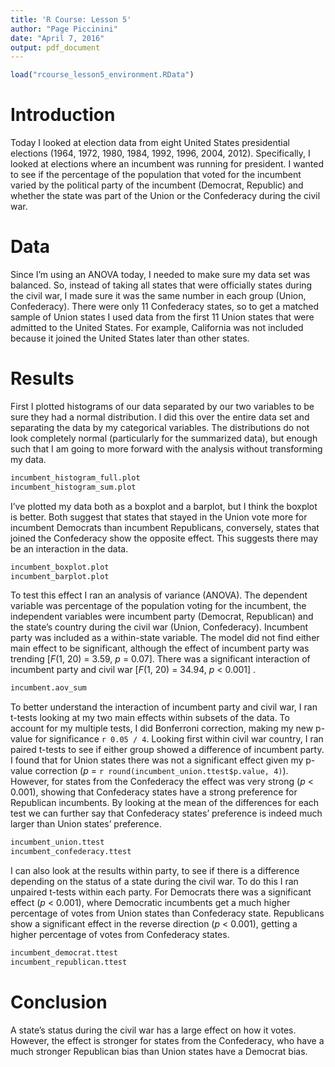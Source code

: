 ```yaml
---
title: 'R Course: Lesson 5'
author: "Page Piccinini"
date: "April 7, 2016"
output: pdf_document
---
```

```r
load("rcourse_lesson5_environment.RData")
```

# Introduction

Today I looked at election data from eight United States presidential elections (1964, 1972, 1980, 1984, 1992, 1996, 2004, 2012). Specifically, I looked at elections where an incumbent was running for president. I wanted to see if the percentage of the population that voted for the incumbent varied by the political party of the incumbent (Democrat, Republic) and whether the state was part of the Union or the Confederacy during the civil war.

# Data

Since I'm using an ANOVA today, I needed to make sure my data set was balanced. So, instead of taking all states that were officially states during the civil war, I made sure it was the same number in each group (Union, Confederacy). There were only 11 Confederacy states, so to get a matched sample of Union states I used data from the first 11 Union states that were admitted to the United States. For example, California was not included because it joined the United States later than other states.

# Results

First I plotted histograms of our data separated by our two variables to be sure they had a normal distribution. I did this over the entire data set and separating the data by my categorical variables. The distributions do not look completely normal (particularly for the summarized data), but enough such that I am going to more forward with the analysis without transforming my data.

```r
incumbent_histogram_full.plot
incumbent_histogram_sum.plot
```

I've plotted my data both as a boxplot and a barplot, but I think the boxplot is better. Both suggest that states that stayed in the Union vote more for incumbent Democrats than incumbent Republicans, conversely, states that joined the Confederacy show the opposite effect. This suggests there may be an interaction in the data.

```r
incumbent_boxplot.plot
incumbent_barplot.plot
```

To test this effect I ran an analysis of variance (ANOVA). The dependent variable was percentage of the population voting for the incumbent, the independent variables were incumbent party (Democrat, Republican) and the state's country during the civil war (Union, Confederacy). Incumbent party was included as a within-state variable. The model did not find either main effect to be significant, although the effect of incumbent party was trending [*F*(1, 20) = 3.59, *p* = 0.07]. There was a significant interaction of incumbent party and civil war [*F*(1, 20) = 34.94, *p* < 0.001] .

```r
incumbent.aov_sum
```

To better understand the interaction of incumbent party and civil war, I ran t-tests looking at my two main effects within subsets of the data. To account for my multiple tests, I did Bonferroni correction, making my new p-value for significance `r 0.05 / 4`. Looking first within civil war country, I ran paired t-tests to see if either group showed a difference of incumbent party. I found that for Union states there was not a significant effect given my p-value correction (*p* = `r round(incumbent_union.ttest$p.value, 4)`). However, for states from the Confederacy the effect was very strong (*p* < 0.001), showing that Confederacy states have a strong preference for Republican incumbents. By looking at the mean of the differences for each test we can further say that Confederacy states' preference is indeed much larger than Union states' preference.

```r
incumbent_union.ttest
incumbent_confederacy.ttest
```

I can also look at the results within party, to see if there is a difference depending on the status of a state during the civil war. To do this I ran unpaired t-tests within each party. For Democrats there was a significant effect (*p* < 0.001), where Democratic incumbents get a much higher percentage of votes from Union states than Confederacy state. Republicans show a significant effect in the reverse direction (*p* < 0.001), getting a higher percentage of votes from Confederacy states.

```r
incumbent_democrat.ttest
incumbent_republican.ttest
```

# Conclusion

A state's status during the civil war has a large effect on how it votes. However, the effect is stronger for states from the Confederacy, who have a much stronger Republican bias than Union states have a Democrat bias.